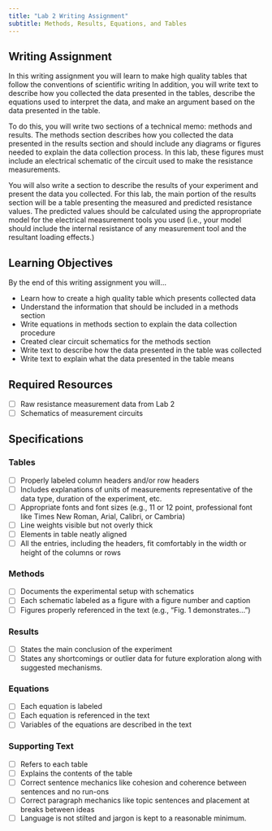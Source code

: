 ```yaml
---
title: "Lab 2 Writing Assignment"
subtitle: Methods, Results, Equations, and Tables
---
```


## Writing Assignment

In this writing assignment you will learn to make high quality tables that follow the conventions of scientific writing
In addition, you will write text to describe how you collected the data presented in the tables, describe the equations used to interpret the data, and make an argument based on the data presented in the table.

To do this, you will write two sections of a technical memo: methods and results.
The methods section describes how you collected the data presented in the results section and should include any diagrams or figures needed to explain the data collection process.
In this lab, these figures must include an electrical schematic of the circuit used to make the resistance measurements.

You will also write a section to describe the results of your experiment and present the data you collected.
For this lab, the main portion of the results section will be a table presenting the measured and predicted resistance values.
The predicted values should be calculated using the appropropriate model for the electrical measurement tools you used (i.e., your model should include the internal resistance of any measurement tool and the resultant loading effects.)

## Learning Objectives

By the end of this writing assignment you will...

- Learn how to create a high quality table which presents collected data
- Understand the information that should be included in a methods section
- Write equations in methods section to explain the data collection procedure
- Created clear circuit schematics for the methods section
- Write text to describe how the data presented in the table was collected
- Write text to explain what the data presented in the table means

## Required Resources

- [ ] Raw resistance measurement data from Lab 2
- [ ] Schematics of measurement circuits

## Specifications

### Tables

- [ ] Properly labeled column headers and/or row headers
- [ ] Includes explanations of units of measurements representative of the data type, duration of the experiment, etc.
- [ ] Appropriate fonts and font sizes (e.g., 11 or 12 point, professional font like Times New Roman, Arial, Calibri, or Cambria)
- [ ] Line weights visible but not overly thick
- [ ] Elements in table neatly aligned 
- [ ] All the entries, including the headers, fit comfortably in the width or height of the columns or rows

### Methods

- [ ] Documents the experimental setup with schematics
- [ ] Each schematic labeled as a figure with a figure number and caption
- [ ] Figures properly referenced in the text (e.g., "Fig. 1 demonstrates...")

### Results

- [ ] States the main conclusion of the experiment
- [ ] States any shortcomings or outlier data for future exploration along with suggested mechanisms.

### Equations

- [ ] Each equation is labeled
- [ ] Each equation is referenced in the text
- [ ] Variables of the equations are described in the text

### Supporting Text

- [ ] Refers to each table
- [ ] Explains the contents of the table
- [ ] Correct sentence mechanics like cohesion and coherence between sentences and no run-ons
- [ ] Correct paragraph mechanics like topic sentences and placement at breaks between ideas
- [ ] Language is not stilted and jargon is kept to a reasonable minimum.

<!-- 
# ToDo

- Add table formatting examples
- Describe specific equations to include
- List tools for schematic creation -->